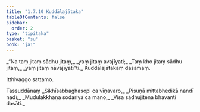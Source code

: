 ```yaml
---
title: "1.7.10 Kuddālajātaka"
tableOfContents: false
sidebar:
  order: 2
type: "tipitaka"
basket: "su"
book: "ja1"
---
```



<DynamicBreadcrumb />

<Division number="70" book="ja1">

<Paragraph number="153" type="verses" book="ja1">
_“Na taṃ jitaṃ sādhu jitaṃ,_  
_yaṃ jitaṃ avajīyati;_  
_Taṃ kho jitaṃ sādhu jitaṃ,_  
_yaṃ jitaṃ nāvajīyatī”ti._  


</Paragraph>
</Division>

<Paragraph number="154" type="center" book="ja1">
Kuddālajātakaṃ dasamaṃ.

  
Itthivaggo sattamo.



</Paragraph>

<Paragraph number="155" type="center" book="ja1">
Tassuddānaṃ


</Paragraph>

<Paragraph number="156" type="verses" book="ja1">
_Sikhīsabbaghasopi ca vīṇavaro,_  
_Pisuṇā mittabhedikā nandī nadī;_  
_Mudulakkhaṇa sodariyā ca mano,_  
_Visa sādhujitena bhavanti dasāti._
</Paragraph>